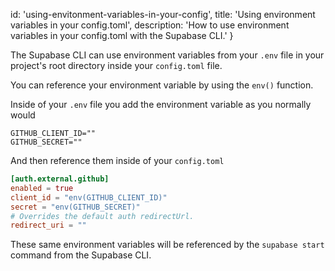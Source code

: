 
  id: 'using-envitonment-variables-in-your-config',
  title: 'Using environment variables in your config.toml',
  description: 'How to use environment variables in your config.toml with the Supabase CLI.'
}

The Supabase CLI can use environment variables from your `.env` file in your project's root directory inside your `config.toml` file.

You can reference your environment variable by using the `env()` function.

Inside of your `.env` file you add the environment variable as you normally would
```env
GITHUB_CLIENT_ID=""
GITHUB_SECRET=""
```

And then reference them inside of your `config.toml`
```toml
[auth.external.github]
enabled = true
client_id = "env(GITHUB_CLIENT_ID)"
secret = "env(GITHUB_SECRET)"
# Overrides the default auth redirectUrl.
redirect_uri = ""
```

These same environment variables will be referenced by the `supabase start` command from the Supabase CLI.


